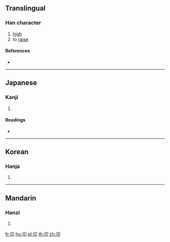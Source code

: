 {{character info/new}}
==Translingual==

===Han character===
{{Han char|rn=26|rad=卩|as=03|sn=5|four=|canj=MSL|ids=⿰工卩}}

# [[high]]
# to [[raise]]

====References====
* {{Han ref|kx=0159.030|dkj=02845|dj=0363.130|hdz=10311.030|uh=536D|ud=21357}}

----

==Japanese==

===Kanji===
{{ja-kanji|grade=|rs=卩03}}

# {{defn|lang=ja|sort=卩03}}

====Readings====
* {{ja-readings|on=[[きょう]] (kyō)|kun=}}

----

==Korean==

===Hanja===
{{ko-hanja|hangeul=공|rv=gong|mr=kong}}

# {{defn|lang=ko|sort=卩03}}

----

==Mandarin==

===Hanzi===
{{cmn-hanzi|pin=[[qióng]] ([[qiong2]]), [[wéi]] ([[wei2]])|wg=ch'iung<sup>2</sup>, wei<sup>2</sup>}}

# {{defn|lang=cmn|sort=卩03}}

[[fr:卭]]
[[hu:卭]]
[[pl:卭]]
[[th:卭]]
[[zh:卭]]